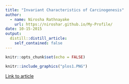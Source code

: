 ```yaml
---
title: "Invariant Characteristics of Carcinogenesis"
author:
  - name: Nirosha Rathnayake 
    url: https://niroshar.github.io/My-Profile/
date: 10-15-2015
output:
  distill::distill_article:
    self_contained: false
---
```



```r
knitr::opts_chunk$set(echo = FALSE)

```


```r
knitr::include_graphics("plos1.PNG")
```

[Link to article](https://journals.plos.org/plosone/article?id=10.1371/journal.pone.0140405)